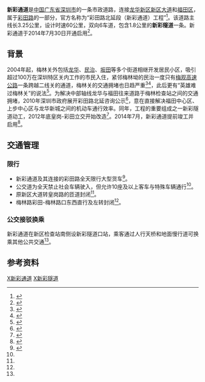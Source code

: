 {{Infobox China Road
|路牌类型= Shenzhen
|中文道路名称=新彩隧道
|道路英文名=Xincai Tunnel
|图片=Xincai Tunnel(S Entrance), Shenzhen, China.jpg
|图片说明=新彩隧道南端入口
|道路方向=
|道路属性=市政路（[[彩田路|彩田路]]的一部分）
|道路总长度=
|车速限制=60
|行车线数量=双向6车道
|所在地区={{CHN}}[[广东省|广东省]][[深圳市|深圳市]]
|起点=[[福田区|福田区]][[彩田路|彩田路]]
|终点=[[龙华区_(深圳市)|龙华区]][[新区大道|新区大道]]
|道路命名日期=
|命名缘由=
|道路旧名=
|道路动工日期=
|通车日期=2014年7月30日
|路段主要建筑=
}}

'''新彩通道'''是[[中国|中国]][[广东省|广东省]][[深圳市|深圳市]]的一条市政道路，连接[[龙华新区|龙华新区]][[新区大道|新区大道]]和[[福田区|福田区]]，属于[[彩田路|彩田路]]的一部分，官方名称为“彩田路北延段（新彩通道）工程”<ref>{{cite web|url=http://www.sz.gov.cn/cn/zjsz/sznj/201605/t20160527_3659194.htm|title=深圳年鉴-交通运输|publisher=深圳市史志办公室|date=2016-05-27|language=zh-hans|accessdate=2016-09-16|deadurl=yes|archiveurl=https://web.archive.org/web/20160920123419/http://www.sz.gov.cn/cn/zjsz/sznj/201605/t20160527_3659194.htm|archivedate=2016-09-20}}</ref>。该道路主线长3.25公里，设计时速60公里，双向6车道，包含1.8公里的'''新彩隧道'''一条。新彩通道于2014年7月30日开通启用<ref>{{cite news|url=http://szsb.sznews.com/html/2014-07/31/content_2957241.htm|title=新彩通道正式通车|author=肖晗|publisher=深圳商报|date=2014年7月31日|language=zh-hans|accessdate=2015-11-16|deadurl=yes|archiveurl=https://web.archive.org/web/20151118054930/http://szsb.sznews.com/html/2014-07/31/content_2957241.htm|archivedate=2015年11月18日}}</ref>。

==背景==
2004年起，梅林关外包括[[龙华街道_(深圳市)|龙华]]、[[民治街道|民治]]、[[坂田街道|坂田]]等多个街道相继开发居民小区，吸引超过100万在深圳特区关内工作的市民入住，紧邻梅林坳的民治一度只有[[梅观高速公路|梅观高速公路]]一条跨越二线关的通道，梅林关的交通拥堵也日趋严重<ref>{{cite news|author=李晓锋; 江晓蚕; 李博; 马晓婧|url=http://news.sina.com.cn/c/2006-03-07/04498377757s.shtml|title=梅林关再现“拥堵星期一”|work=[[深圳商报|深圳商报]]|date=2006-03-07|accessdate=2020-06-16|archive-date=2020-09-10|archive-url=https://web.archive.org/web/20200910164231/http://news.sina.com.cn/c/2006-03-07/04498377757s.shtml|dead-url=no}}</ref><ref>{{cite news|author=高靖; 刘晓雅; 吴铠峰|url=http://news.sina.com.cn/c/2007-04-19/160911674528s.shtml|title=梅林关塞车：沉疴几时能除|work=[[羊城晚报|羊城晚报]]|date=2007-04-19|accessdate=2020-06-16|archive-date=2020-09-10|archive-url=https://web.archive.org/web/20200910164231/http://news.sina.com.cn/c/2007-04-19/160911674528s.shtml|dead-url=no}}</ref>，此后更有“英雄难过梅林关”的说法<ref>{{cite news|author=钱飞鸣; 余璐; 张炜明|url=http://news.sina.com.cn/o/2012-11-26/061925661128.shtml|title=人在堵途苦 过关如越狱|work=[[深圳商报|深圳商报]]|date=2012-11-26|accessdate=2020-06-16|archive-date=2020-12-04|archive-url=https://web.archive.org/web/20201204083059/http://news.sina.com.cn/o/2012-11-26/061925661128.shtml|dead-url=no}}</ref>。为解决中部轴线龙华与福田往来道路于梅林检查站之间的交通拥堵，2010年深圳市政府展开彩田路北延咨询公示<ref>{{cite web|url=http://www.sztb.gov.cn/jtzx/gzdt/gldt/201004/t20100419_9521.htm|title=市交通运输委公示中部干线路网一体化改善规划|publisher=深圳市交通运输委员会（深圳市港务管理局）|accessdate=2014-07-30|deadurl=yes|archiveurl=https://web.archive.org/web/20140808041842/http://www.sztb.gov.cn/jtzx/gzdt/gldt/201004/t20100419_9521.htm|archivedate=2014-08-08}}</ref>，意在直接解决福田中心区、上步中心区与龙华新城之间的机动车通行效率。同年，工程的重要组成之一新彩隧道动工，2012年底皇岗-彩田立交开始改造<ref>{{cite web |url=http://www.sznews.com/news/content/2012-11/15/content_7394852_3.htm |title=新彩通道隧道开挖 皇岗彩田立交开4匝道 |publisher=深圳新闻网 |accessdate=2014-07-30 |archive-url=https://web.archive.org/web/20150924112916/http://www.sznews.com/news/content/2012-11/15/content_7394852_3.htm |archive-date=2015-09-24 |dead-url=yes }}</ref>。2014年7月，新彩通道提前竣工并启用<ref>{{cite web|url=http://www.sztb.gov.cn/jtzx/tpxw/201407/t20140730_43331.htm|title=新彩通道通车了！（图）|publisher=深圳市交通运输委员会|date=2014-07-30|language=zh-hans|accessdate=2015-11-16|deadurl=yes|archiveurl=https://web.archive.org/web/20151117202448/http://www.sztb.gov.cn/jtzx/tpxw/201407/t20140730_43331.htm|archivedate=2015-11-17}}</ref>。

==交通管理==
===限行===
*新彩通道及其连接的彩田路全天限行大型货车<ref name="tcsm">{{cite web|url=http://www.sztb.gov.cn/bsfw/wycx/zjcx/zjcx_cxtx/201407/t20140729_43281.htm|title=新彩通道通行指引|publisher=深圳市交通运输委员会（深圳市港务管理局）|accessdate=2014-07-30|deadurl=yes|archiveurl=https://web.archive.org/web/20140808040856/http://www.sztb.gov.cn/bsfw/wycx/zjcx/zjcx_cxtx/201407/t20140729_43281.htm|archivedate=2014-08-08}}</ref>。
*公交道为全天禁止社会车辆驶入，但允许10座及以上客车与特殊车辆通行<ref name="tcsm"></ref>。
*原新区大道转皇岗路的匝道封闭<ref name="tcsm"></ref>。
*梅林路彩田-梅林路口东西直行及左转封闭<ref name="tcsm"></ref>。

===公交接驳换乘===
新彩通道在新区检查站南侧设新彩隧道口站，乘客通过人行天桥和地面慢行道可换乘其他公共交通<ref name="tcsm"></ref>。

==参考资料==
{{Reflist}}

{{深圳市主要道路}}

[[Category:深圳道路|X新彩通道]]
[[Category:深圳隧道|X新彩隧道]]